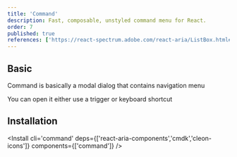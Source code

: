 ```yaml
---
title: 'Command'
description: Fast, composable, unstyled command menu for React.
order: 7
published: true
references: ['https://react-spectrum.adobe.com/react-aria/ListBox.html#props', 'https://cmdk.paco.me', 'https://cleon-icons.vercel.app']
---
```


## Basic

Command is basically a modal dialog that contains navigation menu

You can open it either use a trigger or keyboard shortcut

<How toUse='collections/command-basic-demo' />

## Installation

<Install  cli='command' deps={['react-aria-components','cmdk','cleon-icons']} components={['command']} />
